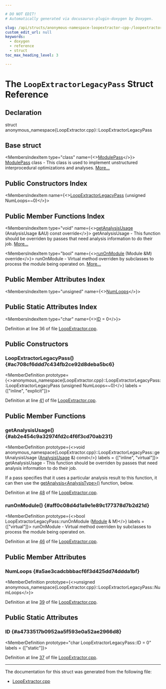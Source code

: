 ```yaml
---

# DO NOT EDIT!
# Automatically generated via docusaurus-plugin-doxygen by Doxygen.

slug: /api/structs/anonymous-namespace-loopextractor-cpp-/loopextractorlegacypass
custom_edit_url: null
keywords:
  - doxygen
  - reference
  - struct
toc_max_heading_level: 3

---
```





# The `LoopExtractorLegacyPass` Struct Reference

<DoxygenPage pluginConfig={pluginConfig}>



## Declaration

<CodeBlock>struct anonymous_namespace{LoopExtractor.cpp}::LoopExtractorLegacyPass</CodeBlock>

## Base struct

<MembersIndex>

<MembersIndexItem
  type="class"
  name={<><a href="/docs/api/classes/llvm/modulepass">ModulePass</a></>}>
<a href="/docs/api/classes/llvm/modulepass">ModulePass</a> class - This class is used to implement unstructured interprocedural optimizations and analyses. <a href="/docs/api/classes/llvm/modulepass/#details">More...</a>
</MembersIndexItem>

</MembersIndex>

## Public Constructors Index

<MembersIndex>

<MembersIndexItem
  name={<><a href="#ac708cf6ddd7c434fb2ce92d8deba5bc6">LoopExtractorLegacyPass</a> (unsigned NumLoops=~0)</>}>
</MembersIndexItem>

</MembersIndex>

## Public Member Functions Index

<MembersIndex>

<MembersIndexItem
  type="void"
  name={<><a href="#ab2e454c9a32974fd2c4f6f3cd70ab231">getAnalysisUsage</a> (AnalysisUsage &amp;AU) const override</>}>
getAnalysisUsage - This function should be overriden by passes that need analysis information to do their job. <a href="#ab2e454c9a32974fd2c4f6f3cd70ab231">More...</a>
</MembersIndexItem>

<MembersIndexItem
  type="bool"
  name={<><a href="#aff0c08d4d1a9e1e89c177378d7b2d21d">runOnModule</a> (Module &amp;M) override</>}>
runOnModule - Virtual method overriden by subclasses to process the module being operated on. <a href="#aff0c08d4d1a9e1e89c177378d7b2d21d">More...</a>
</MembersIndexItem>

</MembersIndex>

## Public Member Attributes Index

<MembersIndex>

<MembersIndexItem
  type="unsigned"
  name={<><a href="#a5ae3cadcbbbacf6f3d425dd74ddda1bf">NumLoops</a></>}>
</MembersIndexItem>

</MembersIndex>

## Public Static Attributes Index

<MembersIndex>

<MembersIndexItem
  type="char"
  name={<><a href="#a4733517b0952aa5f593e0a52ae2966d8">ID</a> = 0</>}>
</MembersIndexItem>

</MembersIndex>


Definition at line 36 of file <a href="/docs/api/files/lib/lib/transforms/lib/transforms/ipo/loopextractor-cpp">LoopExtractor.cpp</a>.

<SectionDefinition>

## Public Constructors

### LoopExtractorLegacyPass() {#ac708cf6ddd7c434fb2ce92d8deba5bc6}

<MemberDefinition
  prototype={<>anonymous&#95;namespace&#123;LoopExtractor.cpp&#125;::LoopExtractorLegacyPass::LoopExtractorLegacyPass (unsigned NumLoops=~0)</>}
  labels = {["inline", "explicit"]}>

Definition at line <a href="/docs/api/files/lib/lib/transforms/lib/transforms/ipo/loopextractor-cpp/#l00041">41</a> of file <a href="/docs/api/files/lib/lib/transforms/lib/transforms/ipo/loopextractor-cpp">LoopExtractor.cpp</a>.
</MemberDefinition>

</SectionDefinition>

<SectionDefinition>

## Public Member Functions

### getAnalysisUsage() {#ab2e454c9a32974fd2c4f6f3cd70ab231}

<MemberDefinition
  prototype={<>void anonymous&#95;namespace&#123;LoopExtractor.cpp&#125;::LoopExtractorLegacyPass::getAnalysisUsage (<a href="/docs/api/classes/llvm/analysisusage">AnalysisUsage</a> &amp;) const</>}
  labels = {["inline", "virtual"]}>
getAnalysisUsage - This function should be overriden by passes that need analysis information to do their job.

If a pass specifies that it uses a particular analysis result to this function, it can then use the <a href="/docs/api/classes/llvm/pass/#a4863e5e463fb79955269fbf7fbf52b80">getAnalysis&lt;AnalysisType&gt;()</a> function, below.

Definition at line <a href="/docs/api/files/lib/lib/transforms/lib/transforms/ipo/loopextractor-cpp/#l00048">48</a> of file <a href="/docs/api/files/lib/lib/transforms/lib/transforms/ipo/loopextractor-cpp">LoopExtractor.cpp</a>.
</MemberDefinition>

### runOnModule() {#aff0c08d4d1a9e1e89c177378d7b2d21d}

<MemberDefinition
  prototype={<>bool LoopExtractorLegacyPass::runOnModule (<a href="/docs/api/classes/llvm/module">Module</a> &amp; M)</>}
  labels = {["virtual"]}>
runOnModule - Virtual method overriden by subclasses to process the module being operated on.

Definition at line <a href="/docs/api/files/lib/lib/transforms/lib/transforms/ipo/loopextractor-cpp/#l00046">46</a> of file <a href="/docs/api/files/lib/lib/transforms/lib/transforms/ipo/loopextractor-cpp">LoopExtractor.cpp</a>.
</MemberDefinition>

</SectionDefinition>

<SectionDefinition>

## Public Member Attributes

### NumLoops {#a5ae3cadcbbbacf6f3d425dd74ddda1bf}

<MemberDefinition
  prototype={<>unsigned anonymous&#95;namespace&#123;LoopExtractor.cpp&#125;::LoopExtractorLegacyPass::NumLoops</>}>

Definition at line <a href="/docs/api/files/lib/lib/transforms/lib/transforms/ipo/loopextractor-cpp/#l00039">39</a> of file <a href="/docs/api/files/lib/lib/transforms/lib/transforms/ipo/loopextractor-cpp">LoopExtractor.cpp</a>.
</MemberDefinition>

</SectionDefinition>

<SectionDefinition>

## Public Static Attributes

### ID {#a4733517b0952aa5f593e0a52ae2966d8}

<MemberDefinition
  prototype="char LoopExtractorLegacyPass::ID = 0"
  labels = {["static"]}>

Definition at line <a href="/docs/api/files/lib/lib/transforms/lib/transforms/ipo/loopextractor-cpp/#l00037">37</a> of file <a href="/docs/api/files/lib/lib/transforms/lib/transforms/ipo/loopextractor-cpp">LoopExtractor.cpp</a>.
</MemberDefinition>

</SectionDefinition>

<hr/>

The documentation for this struct was generated from the following file:

<ul>
<li><a href="/docs/api/files/lib/lib/transforms/lib/transforms/ipo/loopextractor-cpp">LoopExtractor.cpp</a></li>
</ul>

</DoxygenPage>
